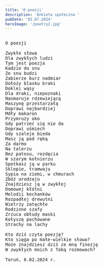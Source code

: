 ```yaml
---
title: 'O poezji'
description: 'Ankieta społeczna '
pubDate: '02.07.2024'
heroImage: '/poetry2.jpg'
---
```

<pre>

O poezji

Zwykłe słowa 
Dla zwykłych ludzi
Tym jest poezja
Kadzie do snu
Ze snu budzi
Zabierze burz nadmiar
Dołoży blasku braki
Doklei wąsy
Dla draki, niepoznaki
Nasmaruje rdzewiejącą
Maszynę przestarzałą
Doprawi najbardziej
Mdły makaron
Przymruży oko
Gdy patrzeć się nie da
Doprawi uśmiech
Gdy szaleje bieda
Masz ją pod ręką
Za darmo
Na talerzu
Bez patosu, rozdęcia
W szarym kołnierzu
Spotkasz ją w parku
Sklepie, tramwaju
Sypia na ziemi, w chmurach
Zbóż urodzaju
Znajdziesz ją w zwykłej
Domowej kłótni
Melodii kochanków
Rozpadłej drewutni
Wietrzy zatęchłe 
Rodzinne szafy
Zrzuca obłudy maski
Kołyszę pochowane
Strachy na lachy

Kto dziś czyta poezję?
Kto sięga po małe-wielkie słowa?
Może znajdziesz dziś ze mną finezję
W zwykłych moich z Tobą rozmowach?

Toruń, 6.02.2024 r.

</pre>
